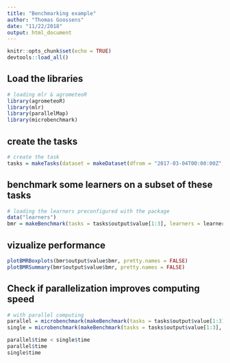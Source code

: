 ```yaml
---
title: "Benchmarking example"
author: "Thomas Goossens"
date: "11/22/2018"
output: html_document
---
```


```r
knitr::opts_chunk$set(echo = TRUE)
devtools::load_all()
```

## Load the libraries

```r
# loading mlr & agrometeoR
library(agrometeoR)
library(mlr)
library(parallelMap)
library(microbenchmark)
```


## create the tasks
```r
# create the task
tasks = makeTasks(dataset = makeDataset(dfrom = "2017-03-04T00:00:00Z", dto = "2017-03-04T23:00:00Z", sensor = "tsa")$output$value, target = "tsa")
```

## benchmark some learners on a subset of these tasks
```r
# loading the learners preconfigured with the package
data("learners")
bmr = makeBenchmark(tasks = tasks$output$value[1:3], learners = learners)
```

## vizualize performance 
```r
plotBMRBoxplots(bmr$output$value$bmr, pretty.names = FALSE)
plotBMRSummary(bmr$output$value$bmr, pretty.names = FALSE)
```

## Check if parallelization improves computing speed

```r
# with parallel computing
parallel = microbenchmark(makeBenchmark(tasks = tasks$output$value[1:3], learners = learners, parallel = TRUE), times = 1)
single = microbenchmark(makeBenchmark(tasks = tasks$output$value[1:3], learners = learners, parallel = FALSE), times = 1)
```

```r
parallel$time < single$time
parallel$time
single$time
```

